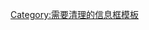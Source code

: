 {{Wikipedia category
|hidden=yes
|tracking=yes
|description=本分類頁面由'''[[Template:Infobox_airport|Template:Infobox airport]]'''自動加入。
}}
{{Empty category}}
{{Polluted category}}

[[Category:需要清理的信息框模板|Category:需要清理的信息框模板]]
